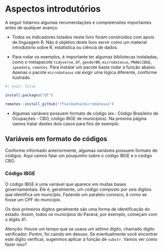 # Aspectos introdutórios

A seguir listamos algumas recomendações e compreensões importantes antes de qualquer avanço. 

* Todos os indicadores listados neste livro foram construídos com apoio de linguagem R. Não é objetivo deste livro servir como um material introdutório sobre R, estatística ou ciência de dados. 

* Para rodar os exemplos, é importante ter algumas bibliotecas instaladas, como o metapacote `tidyverse`, `DT`, `genderBR`, `microdatasus`, `PNADcIBGE`, `ipeadata`, `remotes`.  Para instalar um pacote basta rodar a função abaixo. Apenas o pacote `microdatasus` vai exigir uma lógica diferente, conforme ilustrado. 

```r
#| eval: false

install.packages("DT")

remotes::install_github("rfsaldanha/microdatasus")

```

* Algumas variáveis possuem formato de código (ex.: Código Brasileiro de Ocupações - CBO, código IBGE de municípios). Na próxima página vamos tratar destes dois casos para fins de exemplo. 

## Variáveis em formato de códigos

Conforme informado anteriormente, algumas variáveis possuem formato de códigos. Aqui vamos falar um pouquinho sobre o código IBGE e o código CBO. 

### Código IBGE 

O código IBGE é uma variável que aparece em muitas bases governamentais. Ele é, geralmente, um código composto por seis dígitos que identifica um município. Fazendo um paralelo conosco, é como se fosse um CPF do município. 

Os dois primeiros dígitos geralmente são uma forma de identificação do estado. Assim, todos os municípios do Paraná, por exemplo, começam com o dígito 41. 

*Atenção:* Houve um tempo que se usava um sétimo dígito, chamado dígito verificador. Porém, foi caindo em desuso. Se eventualmente você encontrar este dígito verificar, sugerimos aplicar a função de `substr`. Vamos ver como fazer isso? 




